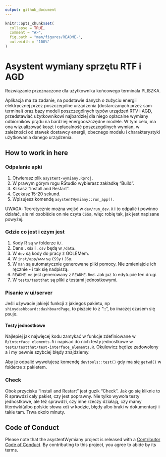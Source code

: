 ```yaml
---
output: github_document
---
```


<!-- README.md is generated from README.Rmd. Please edit that file -->

```r
knitr::opts_chunk$set(
  collapse = TRUE,
  comment = "#>",
  fig.path = "man/figures/README-",
  out.width = "100%"
)
```

# Asystent wymiany sprzętu RTF i AGD


<!-- badges: start -->
<!-- badges: end -->

Rozwiązanie przeznaczone dla użytkownika końcowego terminala PLISZKA.

Aplikacja ma za zadanie, na podstawie danych o zużyciu energii elektrycznej
przez poszczególne urządzenia (dostarczanych przez sam terminal) oraz bazy
modeli poszczególnych typów urządzeń RTV i AGD, przedstawiać użytkownikowi najbardziej dla niego opłacalne wymiany odbiorników prądu na bardziej
energooszczędne modele. W tym celu, ma ona wizualizować koszt i opłacalność
poszczególnych wymian, w zależności od stawek dostawcy energii, obecnego modelu i charakterystyki użytkowania danego urządzenia.

## How to work in here
### Odpalanie apki
1. Otwierasz plik `asystent-wymiany.Rproj`.
2. W prawym górym rogu RStudio wybierasz zakładkę "Build".
3. Klikasz "Install and Restart".
4. Czekasz 15-20 sekund.
5. Wpisujesz komendę `asystentWymiany::run_app()`.

UWAGA:
Teoretycznie można wejść w `dev/run_dev.R` i to odpalić i powinno działać, ale mi osobiście on nie czyta `CSS`a, więc robię tak, jak jest napisane powyżej.

### Gdzie co jest i czym jest
1. Kody R są w folderze `R/`.
2. Dane `.Rda` i `.csv` będą w `/data`.
3. W `dev` są kody do pracy z GOLEMem.
4. W `inst/app/www` są `CSS`y i `JS`y.
5. W `man` są automatycznie generowane pliki pomocy. Nie zmieniajcie ich ręcznie - i tak się nadpiszą.
6. `README.md` jest generowany z `README.Rmd`. Jak już to edytujcie ten drugi.
7. W `tests/testthat` są pliki z testami jednostkowymi.


### Pisanie w ui/server
Jeśli używacie jakiejś funkcji z jakiegoś pakietu, np `shinydashboard::dashboardPage`, to piszcie to z "::", bo inaczej czasem się psuje.

#### Testy jednostkowe
Najlepiej jak najwięcej kodu zamykać w funkcje zdefiniowane w `R/interface_elements.R` i napisać do nich testy jednostkowe w `tests/testthat/test-interface_elements.R`. Okulewicz będize zadowolony a i my pewnie szybciej błędy znajdziemy.

Aby je odpalić wywołujesz komendę `devtools::test()` gdy ma się `getwd()` w folderze z pakietem.

### Check
Obok przycisku "Install and Restart" jest guzik "Check". Jak go się kliknie to R sprawdzi cały pakiet, czy jest poprawny. Nie tylko wywoła testy jednostkowe, ale też sprawdzi, czy inne rzeczy działają, czy mamy literówki(albo polskie słowa xd) w kodzie, błędy albo braki w dokumentacji i takie tam. Trwa około minuty.


## Code of Conduct

Please note that the asystentWymiany project is released with a [Contributor Code of Conduct](https://contributor-covenant.org/version/2/0/CODE_OF_CONDUCT.html). By contributing to this project, you agree to abide by its terms.
